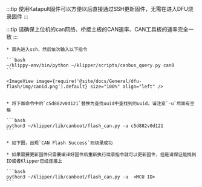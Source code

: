 
:::tip
使用Katapult固件可以方便以后直接通过SSH更新固件，无需在进入DFU烧录固件
:::

:::tip
请确保上位机的can网络、桥接主板的CAN速率、CAN工具板的速率完全一致
:::


    * 首先进入ssh，然后依次输入以下指令

    ```bash
    ~/klippy-env/bin/python ~/klipper/scripts/canbus_query.py can0
    ```

    <ImageView image={require('@site/docs/General/dfu-flash/img/canid.png').default} size="100%" align="left" />


    * 将下面命令中的`c5d882v0d121`替换为查找uuid中查找到的uuid，请注意`-u`后面有空格

    ```bash
    python3 ~/klipper/lib/canboot/flash_can.py -u c5d882v0d121
    ```

    * 如下图，出现`CAN Flash Success`则烧录成功

    * 如果需要更新固件只需要编译好固件后重新执行烧录指令就可以更新固件，但是请保证能找到ID或者Klipper已经连接上

    ```bash
    python3 ~/klipper/lib/canboot/flash_can.py -u  <MCU ID>
    ```